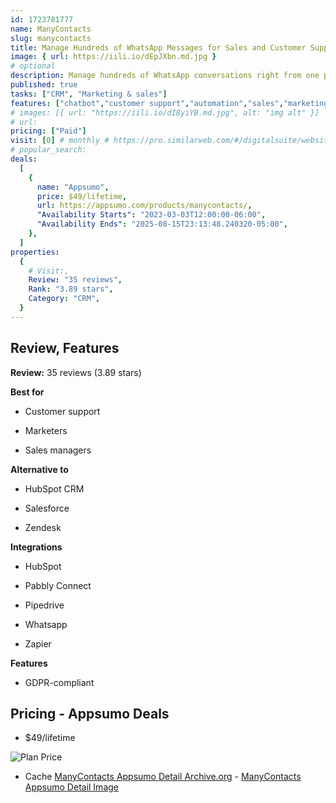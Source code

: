 ```yaml
---
id: 1723781777
name: ManyContacts
slug: manycontacts
title: Manage Hundreds of WhatsApp Messages for Sales and Customer Support (Now With Chatbots & Funnels!)
image: { url: https://iili.io/dEpJXbn.md.jpg }
# optional
description: Manage hundreds of WhatsApp conversations right from one placeEnjoy top-notch sales and customer support
published: true
tasks: ["CRM", "Marketing & sales"]
features: ["chatbot","customer support","automation","sales","marketing","analytics","workflow"]
# images: [{ url: "https://iili.io/dI8yiYB.md.jpg", alt: "img alt" }]
# url:
pricing: ["Paid"]
visit: [0] # monthly # https://pro.similarweb.com/#/digitalsuite/websiteanalysis/home
# popular_search:
deals:
  [
    {
      name: "Appsumo",
      price: $49/lifetime,
      url: https://appsumo.com/products/manycontacts/,
      "Availability Starts": "2023-03-03T12:00:00-06:00",
      "Availability Ends": "2025-08-15T23:13:48.240320-05:00",
    },
  ]
properties:
  {
    # Visit:,
    Review: "35 reviews",
    Rank: "3.89 stars",
    Category: "CRM",
  }
---
```


## Review, Features

**Review:** 35 reviews (3.89 stars)

**Best for**

- Customer support

- Marketers

- Sales managers

**Alternative to**

- HubSpot CRM

- Salesforce

- Zendesk

**Integrations**

- HubSpot

- Pabbly Connect

- Pipedrive

- Whatsapp

- Zapier

**Features**

- GDPR-compliant

## Pricing - Appsumo Deals

- $49/lifetime

<Img src="https://iili.io/dEp54cB.png" alt="Plan Price" />

- Cache [ManyContacts Appsumo Detail Archive.org](https://web.archive.org/web/*/https://appsumo.com/products/manycontacts/) - [ManyContacts Appsumo Detail Image](https://iili.io/dEp7fVf.png)
